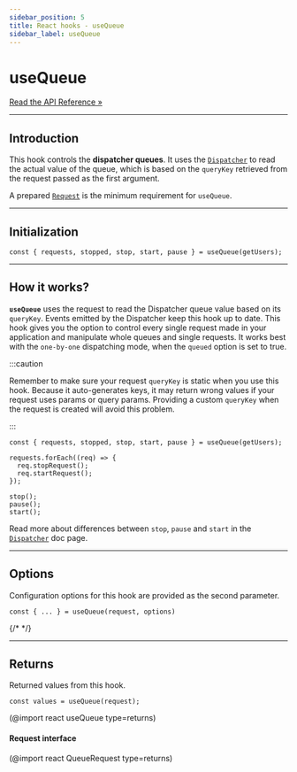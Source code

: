 ```yaml
---
sidebar_position: 5
title: React hooks - useQueue
sidebar_label: useQueue
---
```


# useQueue

[Read the API Reference »](/api/react/Hooks/useQueue.mdx)

---

## Introduction

This hook controls the **dispatcher queues**. It uses the [`Dispatcher`](/core/dispatcher.mdx) to read the actual value
of the queue, which is based on the `queryKey` retrieved from the request passed as the first argument.

A prepared [`Request`](/core/request.mdx) is the minimum requirement for `useQueue`.

---

## Initialization

```tsx
const { requests, stopped, stop, start, pause } = useQueue(getUsers);
```

---

## How it works?

**`useQueue`** uses the request to read the Dispatcher queue value based on its `queryKey`. Events emitted by the
Dispatcher keep this hook up to date. This hook gives you the option to control every single request made in your
application and manipulate whole queues and single requests. It works best with the `one-by-one` dispatching mode, when
the `queued` option is set to true.

:::caution

Remember to make sure your request `queryKey` is static when you use this hook. Because it auto-generates keys, it may
return wrong values if your request uses params or query params. Providing a custom `queryKey` when the request is
created will avoid this problem.

:::

```tsx
const { requests, stopped, stop, start, pause } = useQueue(getUsers);

requests.forEach((req) => {
  req.stopRequest();
  req.startRequest();
});

stop();
pause();
start();
```

Read more about differences between `stop`, `pause` and `start` in the [`Dispatcher`](/core/dispatcher.mdx) doc page.

---

## Options

Configuration options for this hook are provided as the second parameter.

```tsx
const { ... } = useQueue(request, options)
```

{/* <!-- (@import react UseQueueOptionsType type=returns) --> */}

---

## Returns

Returned values from this hook.

```tsx
const values = useQueue(request);
```

(@import react useQueue type=returns)

#### Request interface

(@import react QueueRequest type=returns)
